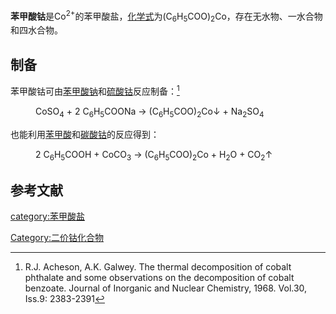 {{chembox
| Verifiedfields = 
| Watchedfields = 
| verifiedrevid = 
| Name = 苯甲酸钴
|CustomizedImage=[[File:2.svg|File:2.svg]][[File:Benzoat-Ion.svg|File:Benzoat-Ion.svg]][[File:Co2+.svg|File:Co2+.svg]]
| IUPACName = 
| OtherNames = 
|Section1={{Chembox Identifiers
| CASNo_Ref = {{cascite|correct|CAS}}
| CASNo = 932-69-4
| UNII_Ref = 
| UNII = 
| EINECS = 
| PubChem =
| InChI = 
| SMILES =
  }}
|Section3={{Chembox Properties
| Formula = (C<sub>6</sub>H<sub>5</sub>COO)<sub>2</sub>Co
| MolarMass = 
| Appearance = 灰色针状晶体<ref name=Galwey /><!-- 原文是“grey, needle-like crystals” -->
| Solubility = 难溶于水
| MeltingPt = 
| MeltingPt_notes = 
  }}
}}

'''苯甲酸钴'''是Co<sup>2+</sup>的苯甲酸盐，[[化学式|化学式]]为(C<sub>6</sub>H<sub>5</sub>COO)<sub>2</sub>Co，存在无水物、一水合物和四水合物。

==制备==
苯甲酸钴可由[[苯甲酸钠|苯甲酸钠]]和[[硫酸钴|硫酸钴]]反应制备：<ref name=Galwey>R.J. Acheson, A.K. Galwey. The thermal decomposition of cobalt phthalate and some observations on the decomposition of cobalt benzoate. Journal of Inorganic and Nuclear Chemistry, 1968. Vol.30, Iss.9: 2383-2391</ref>
: CoSO<sub>4</sub> + 2 C<sub>6</sub>H<sub>5</sub>COONa → (C<sub>6</sub>H<sub>5</sub>COO)<sub>2</sub>Co↓ + Na<sub>2</sub>SO<sub>4</sub>
也能利用[[苯甲酸|苯甲酸]]和[[碳酸钴|碳酸钴]]的反应得到：
: 2 C<sub>6</sub>H<sub>5</sub>COOH + CoCO<sub>3</sub> → (C<sub>6</sub>H<sub>5</sub>COO)<sub>2</sub>Co + H<sub>2</sub>O + CO<sub>2</sub>↑
==参考文献==
{{reflist}}

{{钴化合物}}
{{苯甲酸盐}}

[[Category:二价钴化合物|Category:二价钴化合物]]
[[category:苯甲酸盐|category:苯甲酸盐]]